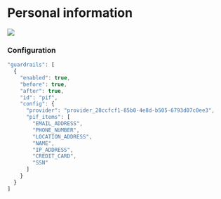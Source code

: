 
# Personal information

![](/img/guardrails-pif.png)

### Configuration

```js
"guardrails": [
  {
    "enabled": true,
    "before": true,
    "after": true,
    "id": "pif",
    "config": {
      "provider": "provider_28ccfcf1-85b0-4e8d-b505-6793d07c0ee3",
      "pif_items": [
        "EMAIL_ADDRESS",
        "PHONE_NUMBER",
        "LOCATION_ADDRESS",
        "NAME",
        "IP_ADDRESS",
        "CREDIT_CARD",
        "SSN"
      ]
    }
  }
]
```
